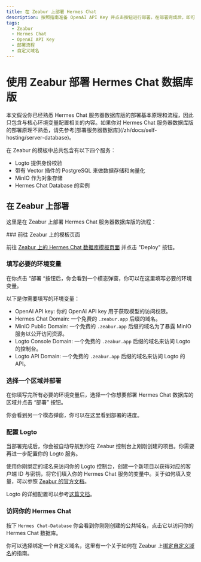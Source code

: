 ```yaml
---
title: 在 Zeabur 上部署 Hermes Chat
description: 按照指南准备 OpenAI API Key 并点击按钮进行部署。在部署完成后，即可开始使用 Hermes Chat 并选择是否绑定自定义域名。
tags:
  - Zeabur
  - Hermes Chat
  - OpenAI API Key
  - 部署流程
  - 自定义域名
---
```


# 使用 Zeabur 部署 Hermes Chat 数据库版

<Callout type="info">
  本文假设你已经熟悉 Hermes Chat
  服务器数据库版的部署基本原理和流程，因此只包含与核心环境变量配置相关的内容。如果你对 Hermes Chat
  服务器数据库版的部署原理不熟悉，请先参考[部署服务器数据库](/zh/docs/self-hosting/server-database)。
</Callout>

在 Zeabur 的模板中总共包含有以下四个服务：

- Logto 提供身份校验
- 带有 Vector 插件的 PostgreSQL 来做数据存储和向量化
- MinIO 作为对象存储
- Hermes Chat Database 的实例

## 在 Zeabur 上部署

这里是在 Zeabur 上部署 Hermes Chat 服务器数据库版的流程：

<Steps>
  ### 前往 Zeabur 上的模板页面

  前往 [Zeabur 上的 Hermes Chat 数据库模板页面](https://zeabur.com/templates/RRSPSD) 并点击 "Deploy" 按钮。

  ### 填写必要的环境变量

  在你点击 “部署 “按钮后，你会看到一个模态弹窗，你可以在这里填写必要的环境变量。

  以下是你需要填写的环境变量：

  - OpenAI API key: 你的 OpenAI API key 用于获取模型的访问权限。
  - Hermes Chat Domain: 一个免费的 `.zeabur.app` 后缀的域名。
  - MinIO Public Domain: 一个免费的 `.zeabur.app` 后缀的域名为了暴露 MinIO 服务以公开访问资源。
  - Logto Console Domain: 一个免费的 `.zeabur.app` 后缀的域名来访问 Logto 的控制台。
  - Logto API Domain: 一个免费的 `.zeabur.app` 后缀的域名来访问 Logto 的 API。

  ### 选择一个区域并部署

  在你填写完所有必要的环境变量后，选择一个你想要部署 Hermes Chat 数据库的区域并点击 “部署” 按钮。

  你会看到另一个模态弹窗，你可以在这里看到部署的进度。

  ### 配置 Logto

  当部署完成后，你会被自动导航到你在 Zeabur 控制台上刚刚创建的项目。你需要再进一步配置你的 Logto 服务。

  使用你刚绑定的域名来访问你的 Logto 控制台，创建一个新项目以获得对应的客户端 ID 与密钥，将它们填入你的 Hermes Chat 服务的变量中。关于如何填入变量，可以参照 [Zeabur 的官方文档](https://zeabur.com/docs/deploy/variables)。

  Logto 的详细配置可以参考[这篇文档](/zh/docs/self-hosting/advanced/auth/next-auth/logto)。

  ### 访问你的 Hermes Chat

  按下 `Hermes Chat-Database` 你会看到你刚刚创建的公共域名，点击它以访问你的 Hermes Chat 数据库。

  你可以选择绑定一个自定义域名，这里有一个关于如何在 Zeabur 上[绑定自定义域名](https://zeabur.com/docs/deploy/domain-binding)的指南。
</Steps>
